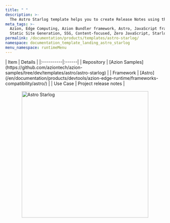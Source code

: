 ```yaml
---
title: " "
description: >-
  The Astro Starlog template helps you to create Release Notes using this theme for Astro.
meta_tags: >-
  Azion, Edge Computing, Azion Bundler framework, Astro, JavaScript frameworks,
  Static Site Generation, SSG, Content-focused, Zero JavaScript, Starlog
permalink: /documentation/products/templates/astro-starlog/
namespace: documentation_template_landing_astro_starlog
menu_namespace: runtimeMenu
---
```



<div class="[&_.flex.flex-col]:!gap-4 [&_.flex.flex-col]:md:!gap-8 [&_.flex.flex-col]:2xl:!gap-16">
  <HeroHome
    title="Astro Starlog"
    description="The Astro Starlog template helps you to create Release Notes using this theme for Astro. "
    logos={[]}
    buttons={[
      { label: "Deploy template", link: "https://console.azion.com/create/astro/astro-starlog", outlined: false, icon: "ai ai-azion", iconPos: "left" },
      { label: "View demo", link: "https://rxgz5i4yxn.map.azionedge.net/", severity: "secondary" }
    ]}
  />
</div>

<div style="display: flex; gap: 1rem; align-items: center; flex-direction: row; flex-wrap: wrap;">
  <div style="flex: 1; min-width: 300px;">
    | Item | Details |
    |:----------|:------|
    | Repository | [Azion Samples](https://github.com/aziontech/azion-samples/tree/dev/templates/astro/astro-starlog) |
    | Framework | [Astro](/en/documentation/products/devtools/azion-edge-runtime/frameworks-compatibility/astro/) |
    | Use Case | Project release notes |
  </div>
  <div style="display: flex; justify-content: center; align-items: center; flex: 1; min-width: 300px;">
    <img src="/assets/docs/images/uploads/template-showcase/astro/astro-starlog.png" width="400" alt="Astro Starlog" style="max-width: 100%; height: auto;" />
  </div>
</div>

